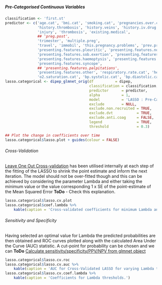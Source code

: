 ##### Pre-Categorised Continuous Variables

```r
classification <- 'first.st'
predictor <- c('age.cat', 'bmi.cat', 'smoking.cat', 'pregnancies.over.cat', 'pregnancies.under.cat',
               'history.thrombosis', 'history.veins', 'history.iv.drug', 'thrombo', 'cesarean',
               'injury', 'thrombosis', 'existing.medical',
               ## 'preg.post',
               'trimester', 'multiple.preg',
               'travel', 'immobil', 'this.pregnancy.problems', 'prev.preg.problem',
               'presenting.features.pleuritic', 'presenting.features.non.pleuritic',
               'presenting.features.sob.exertion', 'presenting.features.sob.rest',
               'presenting.features.haemoptysis', 'presenting.features.cough',
               'presenting.features.syncope',
               ## 'presenting.features.palpitations',
               'presenting.features.other', 'respiratory.rate.cat', 'heart.rate.cat',
               'o2.saturation.cat', 'bp.systolic.cat', 'bp.diastolic.cat', 'ecg.cat', 'xray.cat')
lasso.categorical <- dipep_glmnet_orig(df          = dipep,
                                       classification = classification,
                                       predictor      = predictor,
                                       alpha          = 1,
                                       model          = 'LASSO : Pre-Categorised Variables',
                                       exclude        = NULL,
                                       exclude.non.recruited = TRUE,
                                       exclude.dvt           = TRUE,
                                       exclude.anti.coag     = FALSE,
                                       legend                = TRUE,
                                       threshold             = 0.3)

```



```r
## Plot the change in coefficients over time
lasso.categorical$lasso.plot + guides(colour = FALSE)

```

###### Cross-Validation

[Leave One Out Cross-validation](https://en.wikipedia.org/wiki/Cross-validation_(statistics)#Leave-one-out_cross-validation) has been utilised internally at each step of the fitting of the LASSO to shrink the point estimate and inform the next iteration.  The model should not be over-fitted though and this can be achieved by considering the parameter Lambda and either taking the minimum value or the value corresponding 1 x SE of the point-estimate of the Mean Squared Error **ToDo** - Check this explanation.

<!--- Partial explanation at http://stats.stackexchange.com/questions/77546/how-to-interpret-glmnet --->

```r
lasso.categorical$lasso.cv.plot
lasso.categorical$coef.lambda %>%
    kable(caption = 'Cross-validated coefficients for minimum Lambda and 1 x SE')

```

###### Sensitivity and Specificity

Having selected an optimal value for Lambda the predicted probabilities are then obtained and ROC curves plotted along with the calculated Area Under the Curve (AUC) statistic.  A cut-point for probability can be chosen and we can **ToDo** [Calculate sensitivity/specificity/PPV/NPV from glmnet object](https://stackoverflow.com/questions/35482094/glmnet-caret-roc-sensitivity-specificity-of-training-model)

```r
lasso.categorical$lasso.cv.roc
lasso.categorical$lasso.cv.auc %>%
    kable(caption = 'AUC for Cross-Validated LASSO for varying Lambda thresholds.')
lasso.categorical$lasso.cv.coef.lambda %>%
    kable(caption = 'Coefficients for Lambda thresholds.')

```

